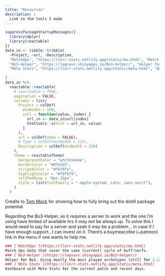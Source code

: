 ```yaml
---
title: "Resources"
description: |
  Link to the tools I made
---
```


```r
suppressPackageStartupMessages({
  library(dplyr)
  library(reactable)
})
data_in <- tibble::tribble(
  ~Project, ~url, ~Description,
  "MatchUps", "https://llorr-stats.netlify.app/static/mu.html", "Match Ups data that cover the same (current) cycle of buff/nerfs.",
  "Bo3-Helper", "https://legnavv.shinyapps.io/Bo3-helper/", "Helper for Bo3. Using mostly the most played archetypes (still for 2.12/2.13).",
  "Meta Stats", "https://llorr-stats.netlify.app/static/meta.html", "Dashboard with Meta Stats for the current patch and recent days.",
  
) 
data_in %>%
  reactable::reactable(
    # searchable = TRUE,
    pagination = FALSE,
    columns = list(
      Project = colDef(
        minWidth = 150,
        cell = function(value, index) {
          url_in <- data_in$url[index]
          htmltools::a(href = url_in, value)
        }
      ),
      url = colDef(show = FALSE),
      # Type = colDef(minWidth = 115),
      Description = colDef(minWidth = 250)
    ),
    theme = reactableTheme(
      backgroundColor = "whitesmoke",
      borderColor = "#dfe2e5",
      stripedColor = "#f6f8fa",
      highlightColor = "#f0f5f9",
      cellPadding = "8px 12px",
      style = list(fontFamily = "-apple-system, Lato, sans-serif"),
    )
  )
```
Credits to <a href="https://themockup.blog/resources.html">Tom Mock</a> for showing how to fully bring out the distill package potential.

Regarding the Bo3-Helper, as it requires a server to work and the one I'm using have limited of available hrs it may not be always up. To solve this I would need to pay for a server and yeah it may be a problem... in case if I have enough support...I can invest on it. There's a buymeacofee (~patreon) link in the menu if one wants to help me.

```r

### [`MatchUps`](https://llorr-stats.netlify.app/static/mu.html)
Match Ups data that cover the same (current) cycle of buff/nerfs.
### [`Bo3-Helper`](https://legnavv.shinyapps.io/Bo3-helper/)
Helper for Bo3. Using mostly the most played archetypes (still for 2.12/2.13).
### [`Meta Stats`](https://llorr-stats.netlify.app/static/meta.html)
Dashboard with Meta Stats for the current patch and recent days.
```
